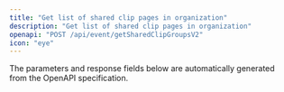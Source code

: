 ```yaml
---
title: "Get list of shared clip pages in organization"
description: "Get list of shared clip pages in organization"
openapi: "POST /api/event/getSharedClipGroupsV2"
icon: "eye"
---
```


<Note>
The parameters and response fields below are automatically generated from the OpenAPI specification.
</Note>
